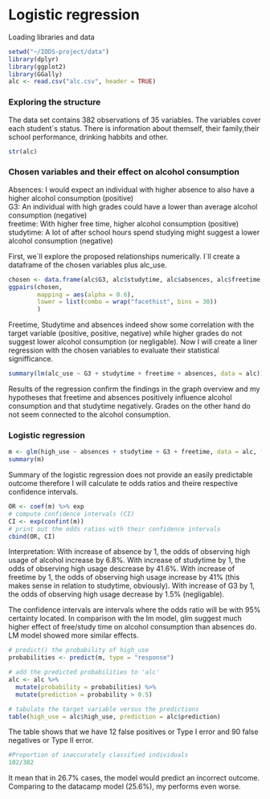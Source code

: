# Logistic regression
Loading libraries and data
```r
setwd("~/IODS-project/data")
library(dplyr)
library(ggplot2)
library(GGally)
alc <- read.csv("alc.csv", header = TRUE)
```
### Exploring the structure
The data set contains 382 observations of 35 variables. The variables cover each student´s status. There is information about themself, their family,their school performance, drinking habbits and other.
```r
str(alc)
```

### Chosen variables and their effect on alcohol consumption
Absences: I would expect an individual with higher absence to also have a higher alcohol consumption (positive)<br />
G3: An individual with high grades could have a lower than average alcohol consumption (negative)<br />
freetime: With higher free time, higher alcohol consumption (positive)<br />
studytime: A lot of after school hours spend studying might suggest a lower alcohol consumption (negative)<br />

First, we´ll explore the proposed relationships numerically. I´ll create a dataframe of the chosen variables plus alc_use.

```r
chosen <- data.frame(alc$G3, alc$studytime, alc$absences, alc$freetime, alc$alc_use)
ggpairs(chosen, 
        mapping = aes(alpha = 0.6), 
        lower = list(combo = wrap("facethist", bins = 30))
        )
```

Freetime, Studytime and absences indeed show some correlation with the target variable (positive, positive, negative) while higher grades do not suggest lower alcohol consumption (or negligable). Now I will create a liner regression with the chosen variables to evaluate their statistical signifficance.

```r
summary(lm(alc_use ~ G3 + studytime + freetime + absences, data = alc))
```

Results of the regression confirm the findings in the graph overview and my hypotheses that freetime and absences positively influence alcohol consumption and that studytime negatively. Grades on the other hand do not seem connected to the alcohol consumption.

### Logistic regression
```r
m <- glm(high_use ~ absences + studytime + G3 + freetime, data = alc, family = "binomial")
summary(m)
```

Summary of the logistic regression does not provide an easily predictable outcome therefore I will calculate te odds ratios and theire respective confidence intervals.

```r
OR <- coef(m) %>% exp
# compute confidence intervals (CI)
CI <- exp(confint(m))
# print out the odds ratios with their confidence intervals
cbind(OR, CI)
```

Interpretation: 
With increase of absence by 1, the odds of observing high usage of alcohol increase by 6.8%.
With increase of studytime by 1, the odds of observing high usage descrease by 41.6%.
With increase of freetime by 1, the odds of observing high usage increase by 41% (this makes sense in relation to studytime, obviously).
With increase of G3 by 1, the odds of observing high usage decrease by 1.5% (negligable).

The confidence intervals are intervals where the odds ratio will be with 95% certainty located. 
In comparison with the lm model, glm suggest much higher effect of free/study time on alcohol consumption than absences do. LM model showed more similar effects.

```r
# predict() the probability of high_use
probabilities <- predict(m, type = "response")

# add the predicted probabilities to 'alc'
alc <- alc %>%
  mutate(probability = probabilities) %>%
  mutate(prediction = probability > 0.5)

# tabulate the target variable versus the predictions
table(high_use = alc$high_use, prediction = alc$prediction)
```

The table shows that we have 12 false positives or Type I error and 90 false negatives or Type II error.

```r
#Proportion of inaccurately classified individuals
102/382
```

It mean that in 26.7% cases, the model would predict an incorrect outcome. Comparing to the datacamp model (25.6%), my performs even worse.
